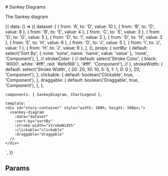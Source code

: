 

<Meta title="amCharts/Sankey/MyDocs" component={SankeyDiagram} />


<Description of={SankeyDiagram} />
# Sankey Diagrams

The Sankey diagram

<Preview>
  <Story name="SankeyDiagram" inline={true}>
    {{
    data: () => ({
      dataset: [
        { from: 'A', to: 'D', value: 10 },
        { from: 'B', to: 'D', value: 8 },
        { from: 'B', to: 'E', value: 4 },
        { from: 'C', to: 'E', value: 3 },
        { from: 'D', to: 'G', value: 5 },
        { from: 'D', to: 'I', value: 2 },
        { from: 'D', to: 'H', value: 3 },
        { from: 'E', to: 'H', value: 6 },
        { from: 'G', to: 'J', value: 5 },
        { from: 'I', to: 'J', value: 1 },
        { from: 'H', to: 'J', value: 9 },
      ],
    }),
    props: {
      sortBy: {
        default: select('Sort By', { none: 'none', name: 'name', value: 'value' }, 'none', 'Component'),
      },
      // strokeColor: {
      //   default: select('Stroke Color', { black: '#000', white: '#fff', red: '#efef89' }, '#fff', 'Component'),
      // },
      strokeWidth: {
        default: select('Stroke Width', { 20: 20, 10: 10, 5: 5, 1: 1, 0: 0 }, 20, 'Component'),
      },
      clickable: {
        default: boolean('Clickable', true, 'Component'),
      },
      draggable: {
        default: boolean('Draggable', true, 'Component'),
      },
    },

    components: { SankeyDiagram, ChartLegend },

    template: `
    <div id="story-container" style="width: 100%; height: 500px;">
      <sankey-diagram 
        :data="dataset" 
        :sort-by="sortBy" 
        :stroke-width="strokeWidth" 
        :clickable="clickable"
        :draggable="draggable"
      />
    </div>
  `,
    }}
  </Story>
</Preview>

## Params

<Props of={PlotlyChart} />
